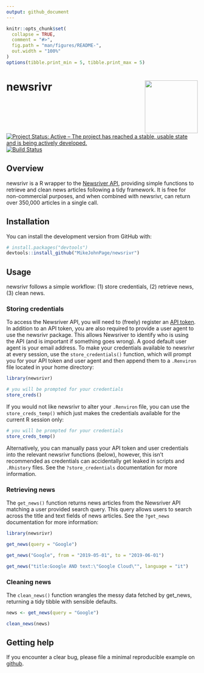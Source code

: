 ```yaml
---
output: github_document
---
```


<!-- README.md is generated from README.Rmd. Please edit that file -->

```r
knitr::opts_chunk$set(
  collapse = TRUE,
  comment = "#>",
  fig.path = "man/figures/README-",
  out.width = "100%"
)
options(tibble.print_min = 5, tibble.print_max = 5)
```

# newsrivr <img src='man/figures/logo.png' align="right" height="139" /></a>

<!-- badges: start -->
[![Project Status: Active – The project has reached a stable, usable state and is being actively developed.](http://www.repostatus.org/badges/latest/active.svg)](http://www.repostatus.org/#active) 
[![Build Status](https://travis-ci.org/MikeJohnPage/newsrivr.svg?branch=master)](https://travis-ci.org/MikeJohnPage/newsrivr)
<!-- badges: end -->

## Overview

newsrivr is a R wrapper to the [Newsriver API](https://newsriver.io/), providing simple functions to retrieve and clean news articles following a tidy framework. It is free for non-commercial purposes, and when combined with newsrivr, can return over 350,000 articles in a single call.

## Installation

You can install the development version from GitHub with:

``` r
# install.packages("devtools")
devtools::install_github("MikeJohnPage/newsrivr")
```

## Usage

newsrivr follows a simple workflow: (1) store credentials, (2) retrieve news, (3) clean news.

### Storing credentials

To access the Newsriver API, you will need to (freely) register an [API token](https://console.newsriver.io/api-token). In addition to an API token, you are also required to provide a user agent to use the newsrivr package. This allows Newsriver to identify who is using the API (and is important if something goes wrong). A good default user agent is your email address. To make your credentials available to newsrivr at every session, use the `store_credentials()` function, which will prompt you for your API token and user agent and then append them to a `.Renviron` file located in your home directory:

```r
library(newsrivr)

# you will be prompted for your credentials
store_creds()
```

If you would not like newsrivr to alter your `.Renviron` file, you can use the `store_creds_temp()` which just makes the credentials available for the current R session only:

```r
# you will be prompted for your credentials
store_creds_temp()
```

Alternatively, you can manually pass your API token and user credentials into the relevant newsrivr functions (below), however, this isn't recommended as credentials can accidentally get leaked in scripts and `.Rhistory`
files. See the `?store_credentials` documentation for more information.

### Retrieving news

The `get_news()` function returns news articles from the Newsriver API matching a user provided search query. This query allows users to search across the title and text fields of news articles. See the `?get_news` documentation for more information:

```r
library(newsrivr)
```


```r
get_news(query = "Google")

get_news("Google", from = "2019-05-01", to = "2019-06-01")

get_news("title:Google AND text:\"Google Cloud\"", language = "it")
```

### Cleaning news

The `clean_news()` function wrangles the messy data fetched by get_news, returning a tidy tibble with sensible defaults.

```r
news <- get_news(query = "Google")

clean_news(news)
```

## Getting help

If you encounter a clear bug, please file a minimal reproducible example on [github](https://github.com/MikeJohnPage/newsrivr/issues).
